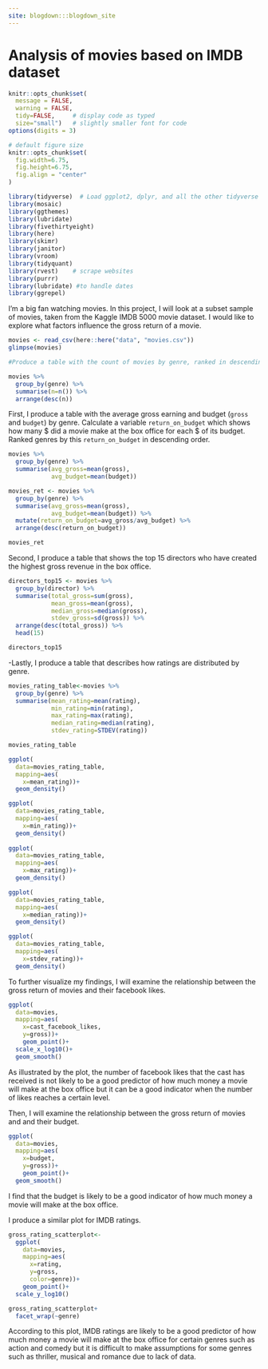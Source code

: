 ```yaml
---
site: blogdown:::blogdown_site
---
```


# Analysis of movies based on IMDB dataset

```r
knitr::opts_chunk$set(
  message = FALSE, 
  warning = FALSE, 
  tidy=FALSE,     # display code as typed
  size="small")   # slightly smaller font for code
options(digits = 3)

# default figure size
knitr::opts_chunk$set(
  fig.width=6.75, 
  fig.height=6.75,
  fig.align = "center"
)
```

```r
library(tidyverse)  # Load ggplot2, dplyr, and all the other tidyverse packages
library(mosaic)
library(ggthemes)
library(lubridate)
library(fivethirtyeight)
library(here)
library(skimr)
library(janitor)
library(vroom)
library(tidyquant)
library(rvest)    # scrape websites
library(purrr)  
library(lubridate) #to handle dates
library(ggrepel)
```

I'm a big fan watching movies. In this project, I will look at a subset sample of movies, taken from the Kaggle IMDB 5000 movie dataset. I would like to explore what factors influence the gross return of a movie. 


```r

movies <- read_csv(here::here("data", "movies.csv"))
glimpse(movies)

```

```R
#Produce a table with the count of movies by genre, ranked in descending order

movies %>% 
  group_by(genre) %>% 
  summarise(n=n()) %>% 
  arrange(desc(n))

```

First, I produce a table with the average gross earning and budget (`gross` and `budget`) by genre. Calculate a variable `return_on_budget` which shows how many $ did a movie make at the box office for each $ of its budget. Ranked genres by this `return_on_budget` in descending order. 

```R
movies %>% 
  group_by(genre) %>% 
  summarise(avg_gross=mean(gross),
            avg_budget=mean(budget))

```
```R
movies_ret <- movies %>% 
  group_by(genre) %>% 
  summarise(avg_gross=mean(gross),
            avg_budget=mean(budget)) %>% 
  mutate(return_on_budget=avg_gross/avg_budget) %>% 
  arrange(desc(return_on_budget))

movies_ret

```

Second, I produce a table that shows the top 15 directors who have created the highest gross revenue in the box office. 
```R
directors_top15 <- movies %>% 
  group_by(director) %>% 
  summarise(total_gross=sum(gross),
            mean_gross=mean(gross),
            median_gross=median(gross),
            stdev_gross=sd(gross)) %>% 
  arrange(desc(total_gross)) %>% 
  head(15)

directors_top15

```

-Lastly, I produce a table that describes how ratings are distributed by genre. 
```R

movies_rating_table<-movies %>% 
  group_by(genre) %>% 
  summarise(mean_rating=mean(rating),
            min_rating=min(rating),
            max_rating=max(rating),
            median_rating=median(rating),
            stdev_rating=STDEV(rating)) 

movies_rating_table

ggplot(
  data=movies_rating_table,
  mapping=aes(
    x=mean_rating))+
  geom_density()

ggplot(
  data=movies_rating_table,
  mapping=aes(
    x=min_rating))+
  geom_density()
 
ggplot(
  data=movies_rating_table,
  mapping=aes(
    x=max_rating))+
  geom_density()

ggplot(
  data=movies_rating_table,
  mapping=aes(
    x=median_rating))+
  geom_density()

ggplot(
  data=movies_rating_table,
  mapping=aes(
    x=stdev_rating))+
  geom_density()
```



To further visualize my findings, I will examine the relationship between the gross return of movies and their facebook likes.
  
```r
ggplot(
  data=movies,
  mapping=aes(
    x=cast_facebook_likes,
    y=gross))+
    geom_point()+
  scale_x_log10()+
  geom_smooth()

```
As illustrated by the plot, the number of facebook likes that the cast has received is not likely to be a good predictor of how much money a movie will make at the box office but it can be a good indicator when the number of likes reaches a certain level. 


Then, I will examine the relationship between the gross return of movies and and their budget. 

```r
ggplot(
  data=movies,
  mapping=aes(
    x=budget,
    y=gross))+
    geom_point()+
  geom_smooth()
```

I find that the budget is likely to be a good indicator of how much money a movie will make at the box office. 
  
  
I produce a similar plot for IMDB ratings. 

```r
gross_rating_scatterplot<-
  ggplot(
    data=movies,
    mapping=aes(
      x=rating,
      y=gross,
      color=genre))+
    geom_point()+
  scale_y_log10()

gross_rating_scatterplot+
  facet_wrap(~genre)
```

According to this plot, IMDB ratings are likely to be a good predictor of how much money a movie will make at the box office for certain genres such as action and comedy but it is difficult to make assumptions for some genres such as thriller, musical and romance due to lack of data.
 

